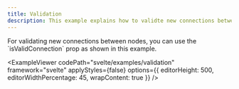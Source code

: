 ```yaml
---
title: Validation
description: This example explains how to validte new connections between nodes.
---
```



<ExampleLayout>
For validating new connections between nodes, you can use the `isValidConnection` prop as shown in this example.

<ExampleViewer
  codePath="svelte/examples/validation"
  framework="svelte"
  applyStyles={false}
  options={{ editorHeight: 500, editorWidthPercentage: 45, wrapContent: true }}
/>

</ExampleLayout>
